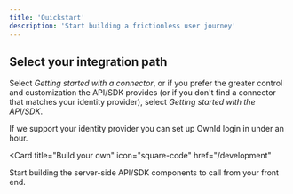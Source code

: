 ```yaml
---
title: 'Quickstart'
description: 'Start building a frictionless user journey'
---
```


## Select your integration path

Select _Getting started with a connector_, or if you prefer the greater control and customization the API/SDK provides (or if you don't find a connector that matches your identity provider), select _Getting started with the API/SDK_. 

<CardGroup>

<Card title="Getting started with a Connector" icon="leaf" href="https://docs.ownid.com/introduction#connectors">
  If we support your identity provider you can set up OwnId login in under an hour.

  

</Card>

<Card
  title="Build your own"
  icon="square-code"
  href="/development"
>
Start building the server-side API/SDK components to call from your front end.



 
</Card>
</CardGroup>


